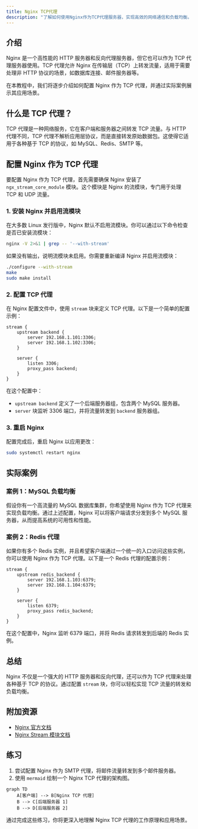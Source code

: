 ```yaml
---
title: Nginx TCP代理
description: "了解如何使用Nginx作为TCP代理服务器，实现高效的网络通信和负载均衡。"
---
```


## 介绍

Nginx 是一个高性能的 HTTP 服务器和反向代理服务器，但它也可以作为 TCP 代理服务器使用。TCP 代理允许 Nginx 在传输层（TCP）上转发流量，适用于需要处理非 HTTP 协议的场景，如数据库连接、邮件服务器等。

在本教程中，我们将逐步介绍如何配置 Nginx 作为 TCP 代理，并通过实际案例展示其应用场景。

## 什么是 TCP 代理？

TCP 代理是一种网络服务，它在客户端和服务器之间转发 TCP 流量。与 HTTP 代理不同，TCP 代理不解析应用层协议，而是直接转发原始数据包。这使得它适用于各种基于 TCP 的协议，如 MySQL、Redis、SMTP 等。

## 配置 Nginx 作为 TCP 代理

要配置 Nginx 作为 TCP 代理，首先需要确保 Nginx 安装了 `ngx_stream_core_module` 模块。这个模块是 Nginx 的流模块，专门用于处理 TCP 和 UDP 流量。

### 1. 安装 Nginx 并启用流模块

在大多数 Linux 发行版中，Nginx 默认不启用流模块。你可以通过以下命令检查是否已安装流模块：

```bash
nginx -V 2>&1 | grep -- '--with-stream'
```

如果没有输出，说明流模块未启用。你需要重新编译 Nginx 并启用流模块：

```bash
./configure --with-stream
make
sudo make install
```

### 2. 配置 TCP 代理

在 Nginx 配置文件中，使用 `stream` 块来定义 TCP 代理。以下是一个简单的配置示例：

```nginx
stream {
    upstream backend {
        server 192.168.1.101:3306;
        server 192.168.1.102:3306;
    }

    server {
        listen 3306;
        proxy_pass backend;
    }
}
```

在这个配置中：

- `upstream backend` 定义了一个后端服务器组，包含两个 MySQL 服务器。
- `server` 块监听 3306 端口，并将流量转发到 `backend` 服务器组。

### 3. 重启 Nginx

配置完成后，重启 Nginx 以应用更改：

```bash
sudo systemctl restart nginx
```

## 实际案例

### 案例 1：MySQL 负载均衡

假设你有一个高流量的 MySQL 数据库集群，你希望使用 Nginx 作为 TCP 代理来实现负载均衡。通过上述配置，Nginx 可以将客户端请求分发到多个 MySQL 服务器，从而提高系统的可用性和性能。

### 案例 2：Redis 代理

如果你有多个 Redis 实例，并且希望客户端通过一个统一的入口访问这些实例，你可以使用 Nginx 作为 TCP 代理。以下是一个 Redis 代理的配置示例：

```nginx
stream {
    upstream redis_backend {
        server 192.168.1.103:6379;
        server 192.168.1.104:6379;
    }

    server {
        listen 6379;
        proxy_pass redis_backend;
    }
}
```

在这个配置中，Nginx 监听 6379 端口，并将 Redis 请求转发到后端的 Redis 实例。

## 总结

Nginx 不仅是一个强大的 HTTP 服务器和反向代理，还可以作为 TCP 代理来处理各种基于 TCP 的协议。通过配置 `stream` 块，你可以轻松实现 TCP 流量的转发和负载均衡。

## 附加资源

- [Nginx 官方文档](https://nginx.org/en/docs/)
- [Nginx Stream 模块文档](https://nginx.org/en/docs/stream/ngx_stream_core_module.html)

## 练习

1. 尝试配置 Nginx 作为 SMTP 代理，将邮件流量转发到多个邮件服务器。
2. 使用 `mermaid` 绘制一个 Nginx TCP 代理的架构图。

```mermaid
graph TD
    A[客户端] --> B[Nginx TCP 代理]
    B --> C[后端服务器 1]
    B --> D[后端服务器 2]
```

通过完成这些练习，你将更深入地理解 Nginx TCP 代理的工作原理和应用场景。